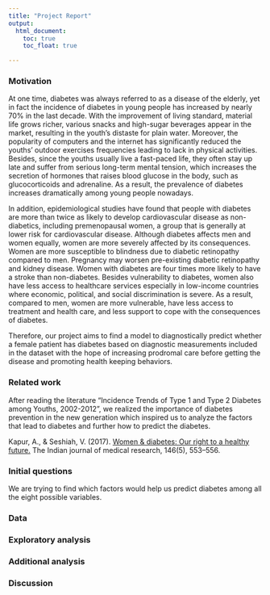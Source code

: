 ```yaml
---
title: "Project Report"
output: 
  html_document:
    toc: true
    toc_float: true

---
```


### Motivation 

At one time, diabetes was always referred to as a disease of the elderly, yet in fact the incidence of diabetes in young people has increased by nearly 70% in the last decade. With the improvement of living standard, material life grows richer, various snacks and high-sugar beverages appear in the market, resulting in the youth’s distaste for plain water. Moreover, the popularity of computers and the internet has significantly reduced the youths’ outdoor exercises frequencies leading to lack in physical activities. Besides, since the youths usually live a fast-paced life, they often stay up late and suffer from serious long-term mental tension, which increases the secretion of hormones that raises blood glucose in the body, such as glucocorticoids and adrenaline. As a result, the prevalence of diabetes increases dramatically among young people nowadays.   

In addition, epidemiological studies have found that people with diabetes are more than twice as likely to develop cardiovascular disease as non-diabetics, including premenopausal women, a group that is generally at lower risk for cardiovascular disease. Although diabetes affects men and women equally, women are more severely affected by its consequences. Women are more susceptible to blindness due to diabetic retinopathy compared to men. Pregnancy may worsen pre-existing diabetic retinopathy and kidney disease. Women with diabetes are four times more likely to have a stroke than non-diabetes. Besides vulnerability to diabetes, women also have less access to healthcare services especially in low-income countries where economic, political, and social discrimination is severe. As a result, compared to men, women are more vulnerable, have less access to treatment and health care, and less support to cope with the consequences of diabetes.  

Therefore, our project aims to find a model to diagnostically predict whether a female patient has diabetes based on diagnostic measurements included in the dataset with the hope of increasing prodromal care before getting the disease and promoting health keeping behaviors.


### Related work 

After reading the literature “Incidence Trends of Type 1 and Type 2 Diabetes among Youths, 2002-2012”, we realized the importance of diabetes prevention in the new generation which inspired us to analyze the factors that lead to diabetes and further how to predict the diabetes.  


Kapur, A., & Seshiah, V. (2017). [Women & diabetes: Our right to a healthy future.](https://www.ncbi.nlm.nih.gov/pmc/articles/PMC5861464/) The Indian journal of medical research, 146(5), 553–556. 


### Initial questions 

We are trying to find which factors would help us predict diabetes among all the eight possible variables.

### Data

### Exploratory analysis

### Additional analysis

### Discussion